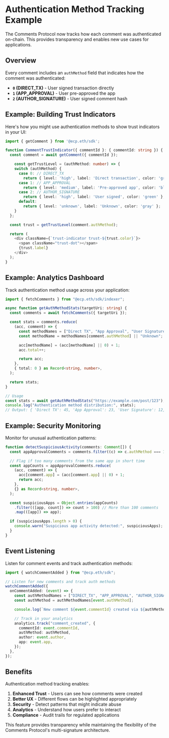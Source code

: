 # Authentication Method Tracking Example

The Comments Protocol now tracks how each comment was authenticated on-chain. This provides transparency and enables new use cases for applications.

## Overview

Every comment includes an `authMethod` field that indicates how the comment was authenticated:

- **`0` (DIRECT_TX)** - User signed transaction directly
- **`1` (APP_APPROVAL)** - User pre-approved the app
- **`2` (AUTHOR_SIGNATURE)** - User signed comment hash

## Example: Building Trust Indicators

Here's how you might use authentication methods to show trust indicators in your UI:

```typescript
import { getComment } from '@ecp.eth/sdk';

function CommentTrustIndicator({ commentId }: { commentId: string }) {
  const comment = await getComment({ commentId });

    const getTrustLevel = (authMethod: number) => {
    switch (authMethod) {
      case 0: // DIRECT_TX
        return { level: 'high', label: 'Direct transaction', color: 'green' };
      case 1: // APP_APPROVAL
        return { level: 'medium', label: 'Pre-approved app', color: 'blue' };
      case 2: // AUTHOR_SIGNATURE
        return { level: 'high', label: 'User signed', color: 'green' };
      default:
        return { level: 'unknown', label: 'Unknown', color: 'gray' };
    }
  };

  const trust = getTrustLevel(comment.authMethod);

  return (
    <div className={`trust-indicator trust-${trust.color}`}>
      <span className="trust-dot"></span>
      {trust.label}
    </div>
  );
}
```

## Example: Analytics Dashboard

Track authentication method usage across your application:

```typescript
import { fetchComments } from "@ecp.eth/sdk/indexer";

async function getAuthMethodStats(targetUri: string) {
  const comments = await fetchComments({ targetUri });

  const stats = comments.reduce(
    (acc, comment) => {
      const methodNames = ["Direct TX", "App Approval", "User Signature"];
      const methodName = methodNames[comment.authMethod] || "Unknown";

      acc[methodName] = (acc[methodName] || 0) + 1;
      acc.total++;

      return acc;
    },
    { total: 0 } as Record<string, number>,
  );

  return stats;
}

// Usage
const stats = await getAuthMethodStats("https://example.com/post/123");
console.log("Authentication method distribution:", stats);
// Output: { 'Direct TX': 45, 'App Approval': 23, 'User Signature': 12, total: 80 }
```

## Example: Security Monitoring

Monitor for unusual authentication patterns:

```typescript
function detectSuspiciousActivity(comments: Comment[]) {
  const appApprovalComments = comments.filter((c) => c.authMethod === 1);

  // Flag if too many comments from the same app in short time
  const appCounts = appApprovalComments.reduce(
    (acc, comment) => {
      acc[comment.app] = (acc[comment.app] || 0) + 1;
      return acc;
    },
    {} as Record<string, number>,
  );

  const suspiciousApps = Object.entries(appCounts)
    .filter(([app, count]) => count > 100) // More than 100 comments
    .map(([app]) => app);

  if (suspiciousApps.length > 0) {
    console.warn("Suspicious app activity detected:", suspiciousApps);
  }
}
```

## Event Listening

Listen for comment events and track authentication methods:

```typescript
import { watchCommentAdded } from "@ecp.eth/sdk";

// Listen for new comments and track auth methods
watchCommentAdded({
  onCommentAdded: (event) => {
    const authMethodNames = ["DIRECT_TX", "APP_APPROVAL", "AUTHOR_SIGNATURE"];
    const authMethod = authMethodNames[event.authMethod];

    console.log(`New comment ${event.commentId} created via ${authMethod}`);

    // Track in your analytics
    analytics.track("comment_created", {
      commentId: event.commentId,
      authMethod: authMethod,
      author: event.author,
      app: event.app,
    });
  },
});
```

## Benefits

Authentication method tracking enables:

1. **Enhanced Trust** - Users can see how comments were created
2. **Better UX** - Different flows can be highlighted appropriately
3. **Security** - Detect patterns that might indicate abuse
4. **Analytics** - Understand how users prefer to interact
5. **Compliance** - Audit trails for regulated applications

This feature provides transparency while maintaining the flexibility of the Comments Protocol's multi-signature architecture.
